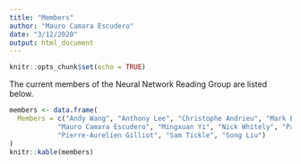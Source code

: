 ```yaml
---
title: "Members"
author: "Mauro Camara Escudero"
date: "3/12/2020"
output: html_document
---
```


```r
knitr::opts_chunk$set(echo = TRUE)
```

The current members of the Neural Network Reading Group are listed below.
```r
members <- data.frame(
  Members = c("Andy Wang", "Anthony Lee", "Christophe Andrieu", "Mark Beaumont", "Mathieu Gerber", 
            "Mauro Camara Escudero", "Mingxuan Yi", "Nick Whitely", "Patrick Rubin-Delanchy", 
            "Pierre-Aurelien Gilliot", "Sam Tickle", "Song Liu")
)
knitr::kable(members)
```


